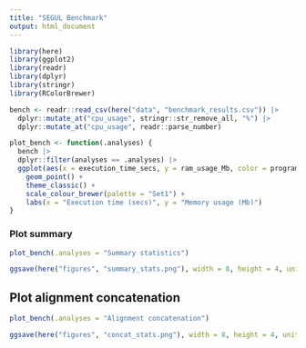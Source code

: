 ---
title: "SEGUL Benchmark"
output: html_document
---

```{r}
library(here)
library(ggplot2)
library(readr)
library(dplyr)
library(stringr)
library(RColorBrewer)
```


```{r}
bench <- readr::read_csv(here("data", "benchmark_results.csv")) |>
  dplyr::mutate_at("cpu_usage", stringr::str_remove_all, "%") |>
  dplyr::mutate_at("cpu_usage", readr::parse_number)
```

```{r}
plot_bench <- function(.analyses) {
  bench |>
  dplyr::filter(analyses == .analyses) |>
  ggplot(aes(x = execution_time_secs, y = ram_usage_Mb, color = programs, shape = datasets)) +
    geom_point() +
    theme_classic() +
    scale_colour_brewer(palette = "Set1") +
    labs(x = "Execution time (secs)", y = "Memory usage (Mb)")
}

```

### Plot summary

```{r}
plot_bench(.analyses = "Summary statistics")

ggsave(here("figures", "summary_stats.png"), width = 8, height = 4, units = "in")
```

## Plot alignment concatenation

```{r}
plot_bench(.analyses = "Alignment concatenation")

ggsave(here("figures", "concat_stats.png"), width = 8, height = 4, units = "in")
```


